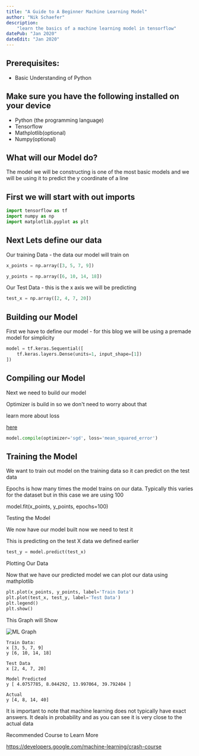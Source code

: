 ```yaml
---
title: "A Guide to A Beginner Machine Learning Model"
author: "Nik Schaefer"
description:
    "learn the basics of a machine learning model in tensorflow"
datePub: "Jan 2020"
dateEdit: "Jan 2020"
---
```


## Prerequisites:

-   Basic Understanding of Python

## Make sure you have the following installed on your device

-   Python (the programming language)
-   Tensorflow
-   Mathplotlib(optional)
-   Numpy(optional)

## What will our Model do?

The model we will be constructing is one of the most basic models and we will be
using it to predict the y coordinate of a line

## First we will start with out imports

```py
import tensorflow as tf
import numpy as np
import matplotlib.pyplot as plt
```

## Next Lets define our data

Our training Data - the data our model will train on

```py
x_points = np.array([3, 5, 7, 9])

y_points = np.array([6, 10, 14, 18])
```

Our Test Data - this is the x axis we will be predicting

```py
test_x = np.array([2, 4, 7, 20])
```

## Building our Model

First we have to define our model - for this blog we will be using a premade
model for simplicity

```py
model = tf.keras.Sequential([
    tf.keras.layers.Dense(units=1, input_shape=[1])
])
```

## Compiling our Model

Next we need to build our model

Optimizer is build in so we don't need to worry about that

learn more about loss

<a href="https://developers.google.com/machine-learning/crash-course/descending-into-ml/training-andloss#:~:text=Loss%20is%20the%20penalty%20for,otherwise%2C%20the%20loss%20is%20greater">
	here
</a>

```py
model.compile(optimizer='sgd', loss='mean_squared_error')
```

## Training the Model

We want to train out model on the training data so it can predict on the test
data

Epochs is how many times the model trains on our data. Typically this varies for
the dataset but in this case we are using 100

model.fit(x_points, y_points, epochs=100)

Testing the Model

We now have our model built now we need to test it

This is predicting on the test X data we defined earlier

```py
test_y = model.predict(test_x)
```

Plotting Our Data

Now that we have our predicted model we can plot our data using mathplotlib

```py
plt.plot(x_points, y_points, label='Train Data')
plt.plot(test_x, test_y, label='Test Data')
plt.legend()
plt.show()
```

This Graph will Show

<img src="/blog/ml.webp" alt="ML Graph" />

```
Train Data:
x [3, 5, 7, 9]
y [6, 10, 14, 18]

Test Data
x [2, 4, 7, 20]

Model Predicted
y [ 4.0757785, 8.044292, 13.997064, 39.792404 ]

Actual
y [4, 8, 14, 40]
```

It is important to note that machine learning does not typically have exact
answers. It deals in probability and as you can see it is very close to the
actual data

Recommended Course to Learn More

https://developers.google.com/machine-learning/crash-course
